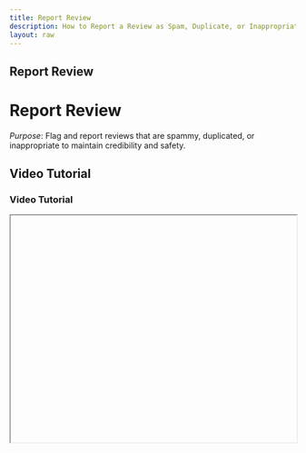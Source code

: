```yaml
---
title: Report Review
description: How to Report a Review as Spam, Duplicate, or Inappropriate.
layout: raw
---
```



<div className="mdx-content">

## Report Review

<h1 className="text-3xl font-bold text-gray-900 mb-4">Report Review</h1>  

*Purpose*: Flag and report reviews that are spammy, duplicated, or inappropriate to maintain credibility and safety.

## Video Tutorial

<h3 className="text-xl font-medium text-gray-800 mb-2">Video Tutorial</h3>

<iframe
  width="100%"
  height="400"
  title="Report Review Tutorial"
  allowFullScreen
  className="rounded-lg"
/>

---

## Steps:

<h2 className="text-2xl font-semibold text-gray-800 mt-8 mb-4">Step-by-step Instructions</h2>

❶ **Navigate to the "Review" section from the main sidebar.**  
❷ **Find the review you want to report in the table/list view.**  
❸ **Click the three-dot menu (⋮) on that review row.**  
❹ **From the dropdown, click on “Report Review.”**  
❺ **A pop-up modal will appear prompting you to select or enter a reason for reporting the review.**  
  - Choose from predefined options: **Spam**, **Duplicate**, or **Fake**, or  
  - Manually type a custom reason in the text field provided.  
❻ **After selecting or typing the reason, click the “Report” button.**  
❼ **A confirmation message will appear to notify that the review has been successfully reported.**

---

**Tip for First-Time Users**:  
Reporting inaccurate or harmful reviews helps preserve the integrity of your business.

<div className="space-y-4 mt-6">

<div className="my-10 border-t border-gray-200" />

## More questions about this

<h3 className="text-xl font-semibold text-black mb-4 mt-10"> More questions about this?</h3>
</div>
<div className="space-y-4 mt-6">
  <details className="bg-white rounded-md p-4 border border-gray-300">
  <summary
    className="font-medium text-base text-gray-900"
    style={{
      backgroundColor: 'transparent',
      outline: 'none',
      cursor: 'pointer',
      userSelect: 'none',
      listStyle: 'none',
    }}
  >Can I undo a report after submitting it?</summary>
   <p className="mt-2 text-sm text-gray-700">
      No, once a review is reported, it will be flagged for admin moderation.
    </p>
  </details>

  <details className="bg-white rounded-md p-4 border border-gray-300">
  <summary
    className="font-medium text-base text-gray-900"
    style={{
      backgroundColor: 'transparent',
      outline: 'none',
      cursor: 'pointer',
      userSelect: 'none',
      listStyle: 'none',
    }}
  >Will the reviewer be notified?</summary>
    <p className="mt-2 text-sm text-gray-700">
      No, the reviewer will not be notified that their review was reported.
    </p>
  </details>
</div>
</div>

---

<div className="space-y-4 mt-6">

<div className="my-10 border-t border-gray-200" />

<div className="mdx-content mt-10">

Was this article helpful?

<div style={{ display: 'flex', gap: '1rem' }}>
  <button style={{ padding: '0.5rem', borderRadius: '9999px', backgroundColor: '#f0f0f0' }}>
    👍
  </button>
  <button style={{ padding: '0.5rem', borderRadius: '9999px', backgroundColor: '#f0f0f0' }}>
    👎
  </button>
</div>
</div>

---
</div>
